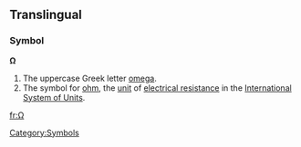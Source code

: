 ==Translingual==
===Symbol===
'''Ω'''

#The uppercase Greek letter [[omega]].
#The symbol for [[ohm]], the [[unit]] of [[electrical resistance]] in the [[International System of Units]].


[[Category:Symbols]]

[[fr:Ω]]